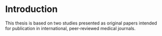 # Introduction

This thesis is based on two studies presented as original papers intended for publication in international, peer-reviewed medical journals.

\newpage
